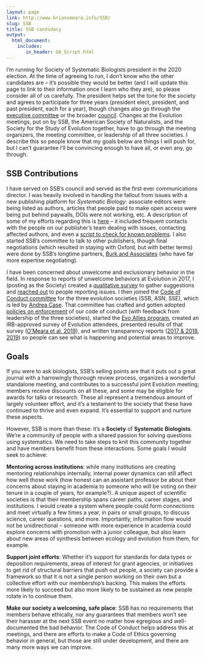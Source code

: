 ```yaml
---
layout: page
link: http://www.brianomeara.info/SSB/
slug: SSB
title: SSB candidacy
output:
  html_document:
    includes:
       in_header: GA_Script.html
---
```


I'm running for Society of Systematic Biologists president in the 2020 election. At the time of agreeing to run, I don't know who the other candidates are -- it's possible they would be better (and I will update this page to link to their information once I learn who they are), so please consider all of us carefully. The president helps set the tone for the society and agrees to participate for three years (president elect, president, and past president, each for a year), though changes also go through the [executive committee](https://www.systbio.org/executive-committee.html) or the broader [council](https://www.systbio.org/council.html). Changes at the Evolution meetings, put on by SSB, the American Society of Naturalists, and the Society for the Study of Evolution together, have to go through the meeting organizers, the meeting committee, or leadership of all three societies. I describe this so people know that my goals below are things I will push for, but I can't guarantee I'll be convincing enough to have all, or even any, go through.

## SSB Contributions

I have served on SSB's council and served as the first ever communications director. I was heavily involved in handling the fallout from issues with a new publishing platform for *Systematic Biology*: associate editors were being listed as authors, articles that people paid to make open access were being put behind paywalls, DOIs were not working, etc. A description of some of my efforts regarding this is [here](https://github.com/systbiol/reports/blob/master/2017_June/Communications.md) -- it included frequent contacts with the people on our publisher's team dealing with issues, contacting affected authors, and even a [script to check for known problems](https://github.com/systbiol/publisherchecking). I also started SSB's committee to talk to other publishers, though final negotiations (which resulted in staying with Oxford, but with better terms) were done by SSB's longtime partners, [Burk and Associates](http://www.burkinc.com/) (who have far more expertise negotiating).

I have been concerned about unwelcome and exclusionary behavior in the field. In response to reports of unwelcome behaviors at Evolution in 2017, I (posting as the Society) created a [qualitative survey](https://twitter.com/systbiol/status/881330667652513793?s=20) to gather suggestions and [reached out](https://twitter.com/systbiol/status/880995237879042049?s=20) to people reporting issues. I then joined the [Code of Conduct committee](https://www.evolutionmeetings.org/general-meeting-information.html#CoCC) for the three evolution societies (SSB, ASN, SSE), which is led by [Andrea Case](https://www.kent.edu/biology/profile/andrea-l-case). That committee has crafted and gotten adopted [policies on enforcement](https://www.evolutionmeetings.org/uploads/4/8/8/0/48804503/reporting.pdf) of our code of conduct (with feedback from leadership of the three societies), started the [Evo Allies program](https://www.evolutionmeetings.org/safe-evolution.html), created an IRB-approved survey of Evolution attendees, presented results of that survey ([O'Meara et al. 2019](https://figshare.com/articles/Unwelcome_behaviors_at_the_Evolution_meetings_Survey_results/8311595)), and written transparency reports ([2017 & 2018](https://www.evolutionmeetings.org/uploads/4/8/8/0/48804503/transparency_report.pdf), [2019](https://www.evolutionmeetings.org/uploads/4/8/8/0/48804503/transparency_report__2019.pdf)) so people can see what is happening and potential areas to improve.

## Goals

If you were to ask biologists, SSB’s selling points are that it puts out a great journal with a harrowingly thorough review process, organizes a wonderful standalone meeting, and contributes to a successful joint Evolution meeting; members receive discounts on all these, and some may be eligible for awards for talks or research. These all represent a tremendous amount of largely volunteer effort, and it’s a testament to the society that these have continued to thrive and even expand. It’s essential to support and nurture these aspects.

However, SSB is more than these: it’s a **Society** of **Systematic Biologists**. We’re a community of people with a shared passion for solving questions using systematics. We need to take steps to knit this community together and have members benefit from these interactions. Some goals I would seek to achieve:

**Mentoring across institutions**: while many institutions are creating mentoring relationships internally, internal power dynamics can still affect how well those work (how honest can an assistant professor be about their concerns about staying in academia to someone who will be voting on their tenure in a couple of years, for example?). A unique aspect of scientific societies is that their membership spans career paths, career stages, and institutions. I would create a system where people could form connections and meet virtually a few times a year, in pairs or small groups, to discuss science, career questions, and more. Importantly, information flow would not be unidirectional -- someone with more experience in academia could explore concerns with promotion with a junior colleague, but also learn about new areas of synthesis between ecology and evolution from them, for example.

**Support joint efforts**: Whether it’s support for standards for data types or deposition requirements, areas of interest for grant agencies, or initiatives to get rid of structural barriers that push out people, a society can provide a framework so that it is not a single person working on their own but a collective effort with our membership’s backing. This makes the efforts more likely to succeed but also more likely to be sustained as new people rotate in to continue them.

**Make our society a welcoming, safe place**: SSB has no requirements that members behave ethically, nor any guarantees that members won’t see their harasser at the next SSB event no matter how egregious and well-documented the bad behavior. The Code of Conduct helps address this at meetings, and there are efforts to make a Code of Ethics governing behavior in general, but those are still under development, and there are many more ways we can improve.
